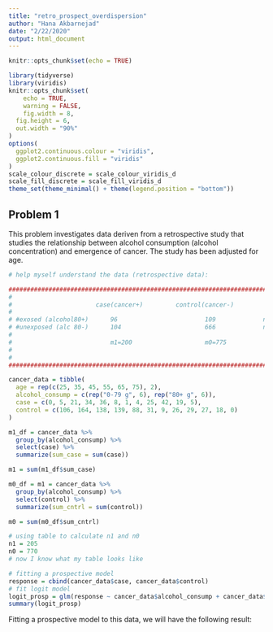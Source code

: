 ```yaml
---
title: "retro_prospect_overdispersion"
author: "Hana Akbarnejad"
date: "2/22/2020"
output: html_document
---
```


```r
knitr::opts_chunk$set(echo = TRUE)

library(tidyverse)
library(viridis)
knitr::opts_chunk$set(
	echo = TRUE,
	warning = FALSE,
	fig.width = 8, 
  fig.height = 6,
  out.width = "90%"
)
options(
  ggplot2.continuous.colour = "viridis",
  ggplot2.continuous.fill = "viridis"
)
scale_colour_discrete = scale_colour_viridis_d
scale_fill_discrete = scale_fill_viridis_d
theme_set(theme_minimal() + theme(legend.position = "bottom"))

```

## Problem 1

This problem investigates data deriven from a retrospective study that studies the relationship between alcohol consumption (alcohol concentration) and emergence of cancer. The study has been adjusted for age.

```r

# help myself understand the data (retrospective data):

###############################################################################
#
#                       case(cancer+)         control(cancer-) 
#
# #exosed (alcohol80+)      96                        109             n1=205
# #unexposed (alc 80-)      104                       666             n0=770
#                           
#                           m1=200                    m0=775
#
#
################################################################################

cancer_data = tibble(
  age = rep(c(25, 35, 45, 55, 65, 75), 2),
  alcohol_consump = c(rep("0-79 g", 6), rep("80+ g", 6)),
  case = c(0, 5, 21, 34, 36, 8, 1, 4, 25, 42, 19, 5),
  control = c(106, 164, 138, 139, 88, 31, 9, 26, 29, 27, 18, 0)
)

m1_df = cancer_data %>% 
  group_by(alcohol_consump) %>%
  select(case) %>% 
  summarize(sum_case = sum(case))

m1 = sum(m1_df$sum_case)

m0_df = m1 = cancer_data %>% 
  group_by(alcohol_consump) %>%
  select(control) %>% 
  summarize(sum_cntrl = sum(control))

m0 = sum(m0_df$sum_cntrl)

# using table to calculate n1 and n0
n1 = 205
n0 = 770
# now I know what my table looks like

# fitting a prospective model
response = cbind(cancer_data$case, cancer_data$control)
# fit logit model
logit_prosp = glm(response ~ cancer_data$alcohol_consump + cancer_data$age, family=binomial(link='logit'))
summary(logit_prosp)

```

Fitting a prospective model to this data, we will have the following result:

```r


```

